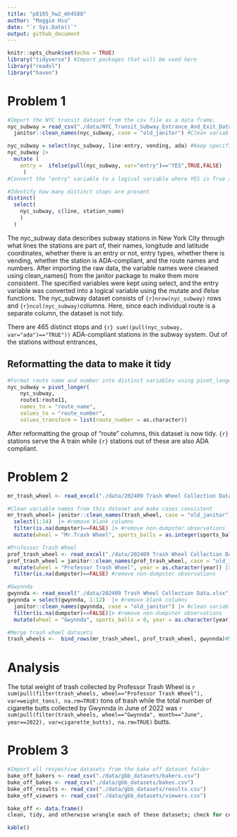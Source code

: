 ```yaml
---
title: "p8105_hw2_mh4588"
author: "Maggie Hsu"
date: "`r Sys.Date()`"
output: github_document
---
```


```r
knitr::opts_chunk$set(echo = TRUE)
library("tidyverse") #Import packages that will be used here
library("readxl")
library("haven")
```

# Problem 1
```r
#Import the NYC transit dataset from the csv file as a data frame. 
nyc_subway = read_csv("./data/NYC_Transit_Subway_Entrance_And_Exit_Data.csv") |> 
  janitor::clean_names(nyc_subway, case = "old_janitor") #Clean variable names using the clean_names function

nyc_subway = select(nyc_subway, line:entry, vending, ada) #Keep specified variables
nyc_subway |>
  mutate ( 
    entry =  ifelse(pull(nyc_subway, var="entry")=="YES",TRUE,FALSE)
     )
#Convert the "entry" variable to a logical variable where YES is True and NO is False

#Identify how many distinct stops are present 
distinct(
  select(
    nyc_subway, c(line, station_name)
    )
  )

```

The nyc_subway data describes subway stations in New York City through what lines the stations are part of, their names, longitude and latitude coordinates, whether there is an entry or not, entry types, whether there is vending, whether the station is ADA-compliant, and the route names and numbers. After importing the raw data, the variable names were cleaned using clean_names() from the janitor package to make them more consistent. The specified variables were kept using select, and the entry variable was converted into a logical variable using the mutate and ifelse functions. The nyc_subway dataset consists of `{r}nrow(nyc_subway)` rows and `{r}ncol(nyc_subway)`columns. Here, since each individual route is a separate column, the dataset is not tidy. 

There are 465 distinct stops and `{r} sum((pull(nyc_subway, var="ada")=="TRUE"))` ADA-compliant stations in the subway system. Out of the stations without entrances, 


## Reformatting the data to make it tidy
```r
#Format route name and number into distinct variables using pivot_longer
nyc_subway = pivot_longer(
    nyc_subway, 
    route1:route11,
    names_to = "route_name", 
    values_to = "route_number",
    values_transform = list(route_number = as.character)) 

```
After reformatting the group of "route" columns, this dataset is now tidy. `{r}` stations serve the A train while `{r}` stations out of these are also ADA compliant. 

# Problem 2
```r
mr_trash_wheel <- read_excel("./data/202409 Trash Wheel Collection Data.xlsx", sheet = 1) #Read dataset and omit non-data entries

#Clean variable names from this dataset and make cases consistent
mr_trash_wheel= janitor::clean_names(trash_wheel, case = "old_janitor") |>
  select(1:14)  |> #remove blank columns
  filter(is.na(dumpster)==FALSE) |> #remove non-dumpster observations
  mutate(wheel = "Mr.Trash Wheel", sports_balls = as.integer(sports_balls)) #add wheel variable which identifies which trash wheel and round sports balls to the nearest integer

#Professor Trash Wheel
prof_trash_wheel <- read_excel("./data/202409 Trash Wheel Collection Data.xlsx", sheet = 2) #Read the dataset and omit non-data entries for Professor Trash Wheel
prof_trash_wheel = janitor::clean_names(prof_trash_wheel, case = "old_janitor") |> #Clean variable names
  mutate(wheel = "Professor Trash Wheel", year = as.character(year)) |> #add wheel identifier 
  filter(is.na(dumpster)==FALSE) #remove non-dumpster observations

#Gwynnda
gwynnda <- read_excel("./data/202409 Trash Wheel Collection Data.xlsx", sheet = 3, range="A2:L66") #Read the dataset and omit any non-data entries for Gwynnda
gwynnda = select(gwynnda, 1:12)  |> #remove blank columns
  janitor::clean_names(gwynnda, case = "old_janitor") |> #clean variable names
  filter(is.na(dumpster)==FALSE)|> #remove non-dumpster observations
  mutate(wheel = "Gwynnda", sports_balls = 0, year = as.character(year)) #add wheel identifier, add a sports ball column, and convert year to character so it can be merged with the other datasets

#Merge trash wheel datasets
trash_wheels <-  bind_rows(mr_trash_wheel, prof_trash_wheel, gwynnda)#Merge all data frames into one large dataframe
```

# Analysis
The total weight of trash collected by Professor Trash Wheel is `r sum(pull(filter(trash_wheels, wheel=="Professor Trash Wheel"), var=weight_tons), na.rm=TRUE)` tons of trash while the total number of cigarette butts collected by Gwynnda in June of 2022 was `r sum(pull(filter(trash_wheels, wheel=="Gwynnda", month=="June", year==2022), var=cigarette_butts), na.rm=TRUE) ` butts. 

# Problem 3
```r
#Import all respective datasets from the bake off dataset folder
bake_off_bakers <- read_csv("./data/gbb_datasets/bakers.csv")
bake_off_bakes <- read_csv("./data/gbb_datasets/bakes.csv")
bake_off_results <- read_csv("./data/gbb_datasets/results.csv")
bake_off_viewers <- read_csv("./data/gbb_datasets/viewers.csv")

bake_off <- data.frame() 
clean, tidy, and otherwise wrangle each of these datasets; check for completeness and correctness across datasets (e.g. by viewing individual datasets and using anti_join); merge to create a single, final dataset; and organize this so that variables and observations are in meaningful orders. 

kable()

```